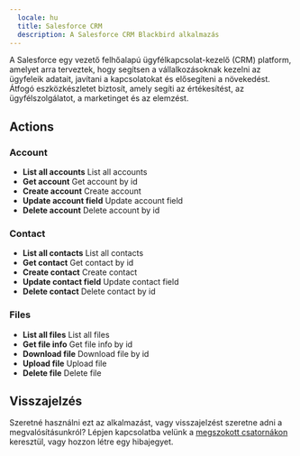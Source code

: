 ```yaml
---
  locale: hu
  title: Salesforce CRM
  description: A Salesforce CRM Blackbird alkalmazás
---
```


<LinkCard title="Megtekintés a Githubon" target="_blank" href="https://github.com/bb-io/SalesforceCRM" icon="github" />

A Salesforce egy vezető felhőalapú ügyfélkapcsolat-kezelő (CRM) platform, amelyet arra terveztek, hogy segítsen a vállalkozásoknak kezelni az ügyfeleik adatait, javítani a kapcsolatokat és elősegíteni a növekedést. Átfogó eszközkészletet biztosít, amely segíti az értékesítést, az ügyfélszolgálatot, a marketinget és az elemzést.

## Actions

###  Account
- **List all accounts** List all accounts
- **Get account** Get account by id
- **Create account** Create account
- **Update account field** Update account field
- **Delete account** Delete account by id

###  Contact
- **List all contacts** List all contacts
- **Get contact** Get contact by id
- **Create contact** Create contact
- **Update contact field** Update contact field
- **Delete contact** Delete contact by id

###  Files
- **List all files** List all files
- **Get file info** Get file info by id
- **Download file** Download file by id
- **Upload file** Upload file
- **Delete file** Delete file

## Visszajelzés

Szeretné használni ezt az alkalmazást, vagy visszajelzést szeretne adni a megvalósításunkról? Lépjen kapcsolatba velünk a [megszokott csatornákon](https://www.blackbird.io/) keresztül, vagy hozzon létre egy hibajegyet.